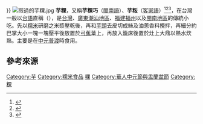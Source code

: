 {{多個問題|
<!--{{Orphan |time=2013-06-21T08:37:59+00:00 }}
{{Unreferenced|time=2013-06-21T08:37:59+00:00 }} -->
{{ Expand |time=2010-09-24}}
{{Refimprove|time=2016-08-06}} 
}}
[[File:煎過的芋粿.jpg|right]]
'''芋粿'''，又稱'''芋粿巧'''（[[閩南語|閩南語]]）、'''芋粄'''（[[客家語|客家語]]）<ref name="薛瑄1734">{{cite book|author=薛瑄|authorlink=薛瑄|title=《薛文清公全書》|url=http://books.google.com/books?id=Y7FAAQAAMAAJ|year=1734|publisher=中国书店}}</ref><ref name="陳紀臨方曉嵐2011">{{cite book|author1=陳紀臨|author2=方曉嵐|title=《特級校對陳家廚坊: 追源．尋根客家菜》|url=http://books.google.com/books?id=I4ZbAwAAQBAJ&pg=PA93|date=1 February 2011|publisher=萬里機構出版有限公司|isbn=978-962-14-4456-1|pages=127頁}}{{rp|93–94}}</ref><ref>{{cite book|title=《武英殿聚珎板書》|work=第801－810卷|url=http://books.google.com/books?id=FyVBAQAAMAAJ|year=1899|publisher=廣雅書局}}</ref>，在台灣一般以[[台語|台語]]直稱（{{lang-nan-tw|芋粿|tl= ōo-kué}}），是[[台灣|台灣]]、[[廣東|廣東]][[潮汕地區|潮汕地區]]、[[福建|福建]][[福州|福州]]以及[[閩南|閩南地區]]的傳統小吃。先以[[糯米|糯米]]研磨之米漿壓乾後，再和[[芋頭|芋頭]]去皮切成絲及油蔥香料攪拌，再細分約巴掌大小一塊一塊壓平後放置於[[弓蕉|弓蕉]]葉上，再放入籠床後置於灶上大鼎以熱水炊熟。主要是在[[中元|中元]][[普渡|普渡]]時食用。

== 參考來源 ==
{{reflist}}

[[Category:芋|Category:芋]]
[[Category:糯米食品|Category:糯米食品]]
[[Category:台灣小吃|粿]]
[[Category:華人中元節與盂蘭盆節|Category:華人中元節與盂蘭盆節]]
[[Category:粿|Category:粿]]